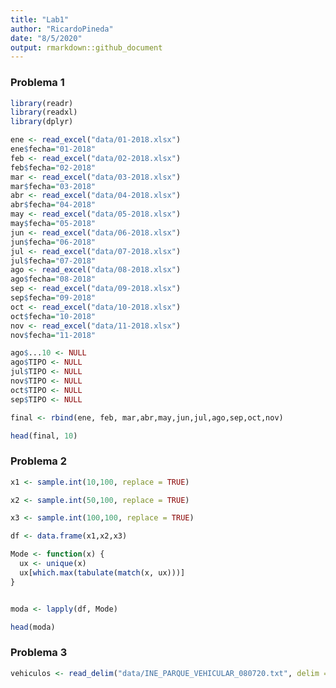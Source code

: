---
title: "Lab1"
author: "RicardoPineda"
date: "8/5/2020"
output: rmarkdown::github_document
---

### Problema 1
````{r}
library(readr)
library(readxl)
library(dplyr)

ene <- read_excel("data/01-2018.xlsx")
ene$fecha="01-2018"
feb <- read_excel("data/02-2018.xlsx")
feb$fecha="02-2018"
mar <- read_excel("data/03-2018.xlsx")
mar$fecha="03-2018"
abr <- read_excel("data/04-2018.xlsx")
abr$fecha="04-2018"
may <- read_excel("data/05-2018.xlsx")
may$fecha="05-2018"
jun <- read_excel("data/06-2018.xlsx")
jun$fecha="06-2018"
jul <- read_excel("data/07-2018.xlsx")
jul$fecha="07-2018"
ago <- read_excel("data/08-2018.xlsx")
ago$fecha="08-2018"
sep <- read_excel("data/09-2018.xlsx")
sep$fecha="09-2018"
oct <- read_excel("data/10-2018.xlsx")
oct$fecha="10-2018"
nov <- read_excel("data/11-2018.xlsx")
nov$fecha="11-2018"

ago$...10 <- NULL
ago$TIPO <- NULL
jul$TIPO <- NULL
nov$TIPO <- NULL
oct$TIPO <- NULL
sep$TIPO <- NULL

final <- rbind(ene, feb, mar,abr,may,jun,jul,ago,sep,oct,nov)

head(final, 10)
````

### Problema 2
````{r}
x1 <- sample.int(10,100, replace = TRUE)

x2 <- sample.int(50,100, replace = TRUE)

x3 <- sample.int(100,100, replace = TRUE)

df <- data.frame(x1,x2,x3)

Mode <- function(x) {
  ux <- unique(x)
  ux[which.max(tabulate(match(x, ux)))]
}


moda <- lapply(df, Mode)

head(moda)
````

### Problema 3
````{r}
vehiculos <- read_delim("data/INE_PARQUE_VEHICULAR_080720.txt", delim = "|")
````
